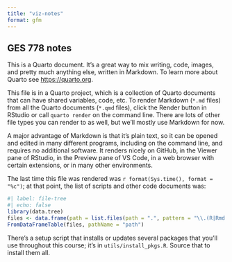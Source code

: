 ```yaml
---
title: "viz-notes"
format: gfm
---
```


## GES 778 notes

This is a Quarto document. It's a great way to mix writing, code, images, and pretty much anything else, written in Markdown. To learn more about Quarto see <https://quarto.org>.

This file is in a Quarto project, which is a collection of Quarto documents that can have shared variables, code, etc. To render Markdown (`*.md` files) from all the Quarto documents (`*.qmd` files), click the Render button in RStudio or call `quarto render` on the command line. There are lots of other file types you can render to as well, but we'll mostly use Markdown for now.

A major advantage of Markdown is that it's plain text, so it can be opened and edited in many different programs, including on the command line, and requires no additional software. It renders nicely on GitHub, in the Viewer pane of RStudio, in the Preview pane of VS Code, in a web browser with certain extensions, or in many other environments.

The last time this file was rendered was `r format(Sys.time(), format = "%c")`; at that point, the list of scripts and other code documents was:

```r
#| label: file-tree
#| echo: false
library(data.tree)
files <- data.frame(path = list.files(path = ".", pattern = "\\.(R|Rmd|qmd)$", full.names = TRUE, recursive = TRUE))
FromDataFrameTable(files, pathName = "path")

```

There's a setup script that installs or updates several packages that you'll use throughout this course; it's in `utils/install_pkgs.R`. Source that to install them all.
